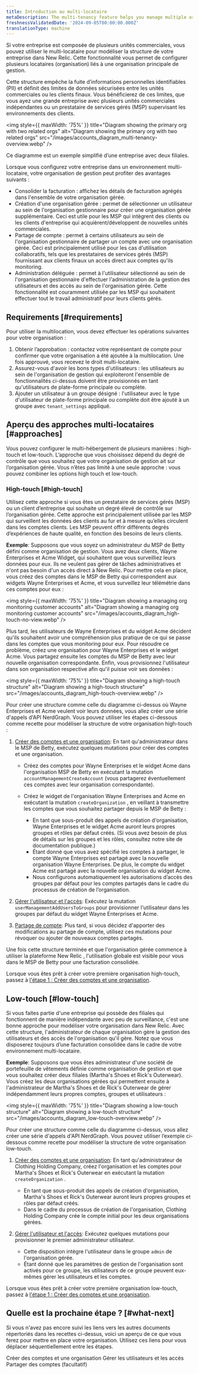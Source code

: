 ```yaml
---
title: Introduction au multi-locataire
metaDescription: The multi-tenancy feature helps you manage multiple organizations and accounts
freshnessValidatedDate: '2024-09-05T00:00:00.000Z'
translationType: machine
---
```


Si votre entreprise est composée de plusieurs unités commerciales, vous pouvez utiliser le multi-locataire pour modéliser la structure de votre entreprise dans New Relic. Cette fonctionnalité vous permet de configurer plusieurs locataires (organisation) liés à une organisation principale de gestion.

Cette structure empêche la fuite d’informations personnelles identifiables (PII) et définit des limites de données sécurisées entre les unités commerciales ou les clients finaux. Vous bénéficierez de ces limites, que vous ayez une grande entreprise avec plusieurs unités commerciales indépendantes ou un prestataire de services gérés (MSP) supervisant les environnements des clients.

<img style={{ maxWidth: '75%' }} title="Diagram showing the primary org with two related orgs" alt="Diagram showing the primary org with two related orgs" src="/images/accounts_diagram_multi-tenancy-overview.webp" />

<figcaption>
  Ce diagramme est un exemple simplifié d’une entreprise avec deux filiales.
</figcaption>

Lorsque vous configurez votre entreprise dans un environnement multi-locataire, votre organisation de gestion peut profiter des avantages suivants :

* Consolider la facturation : affichez les détails de facturation agrégés dans l&apos;ensemble de votre organisation gérée.
* Création d&apos;une organisation gérée : permet de sélectionner un utilisateur au sein de l&apos;organisation gestionnaire pour créer une organisation gérée supplémentaire. Ceci est utile pour les MSP qui intègrent des clients ou les clients d&apos;entreprise qui acquièrent/développent de nouvelles unités commerciales.
* Partage de compte : permet à certains utilisateurs au sein de l&apos;organisation gestionnaire de partager un compte avec une organisation gérée. Ceci est principalement utilisé pour les cas d&apos;utilisation collaboratifs, tels que les prestataires de services gérés (MSP) fournissant aux clients finaux un accès direct aux comptes qu&apos;ils monitoring.
* Administration déléguée : permet à l&apos;utilisateur sélectionné au sein de l&apos;organisation gestionnaire d&apos;effectuer l&apos;administration de la gestion des utilisateurs et des accès au sein de l&apos;organisation gérée. Cette fonctionnalité est couramment utilisée par les MSP qui souhaitent effectuer tout le travail administratif pour leurs clients gérés.

## Requirements [#requirements]

Pour utiliser la multilocation, vous devez effectuer les opérations suivantes pour votre organisation :

1. Obtenir l’approbation : contactez votre représentant de compte pour confirmer que votre organisation a été ajoutée à la multilocation. Une fois approuvé, vous recevez le droit multi-locataire.
2. Assurez-vous d&apos;avoir les bons types d&apos;utilisateurs : les utilisateurs au sein de l&apos;organisation de gestion qui exploiteront l&apos;ensemble de fonctionnalités ci-dessus doivent être provisionnés en tant qu&apos;utilisateurs de plate-forme principale ou complète.
3. Ajouter un utilisateur à un groupe désigné : l&apos;utilisateur avec le type d&apos;utilisateur de plate-forme principale ou complète doit être ajouté à un groupe avec `tenant_settings` appliqué.

## Aperçu des approches multi-locataires [#approaches]

Vous pouvez configurer le multi-hébergement de plusieurs manières : high-touch et low-touch. L’approche que vous choisissez dépend du degré de contrôle que vous souhaitez que votre organisation de gestion ait sur l’organisation gérée. Vous n’êtes pas limité à une seule approche : vous pouvez combiner les options high touch et low-touch.

### High-touch [#high-touch]

Utilisez cette approche si vous êtes un prestataire de services gérés (MSP) ou un client d’entreprise qui souhaite un degré élevé de contrôle sur l’organisation gérée. Cette approche est principalement utilisée par les MSP qui surveillent les données des clients au fur et à mesure qu’elles circulent dans les comptes clients. Les MSP peuvent offrir différents degrés d’expériences de haute qualité, en fonction des besoins de leurs clients.

**Exemple**: Supposons que vous soyez un administrateur du MSP de Betty défini comme organisation de gestion. Vous avez deux clients, Wayne Enterprises et Acme Widget, qui souhaitent que vous surveilliez leurs données pour eux. Ils ne veulent pas gérer de tâches administratives et n&apos;ont pas besoin d&apos;un accès direct à New Relic. Pour mettre cela en place, vous créez des comptes dans le MSP de Betty qui correspondent aux widgets Wayne Enterprises et Acme, et vous surveillez leur télémétrie dans ces comptes pour eux :

<img style={{ maxWidth: '75%' }} title="Diagram showing a managing org monitoring customer accounts" alt="Diagram showing a managing org monitoring customer accounts" src="/images/accounts_diagram_high-touch-no-view.webp" />

Plus tard, les utilisateurs de Wayne Enterprises et du widget Acme décident qu&apos;ils souhaitent avoir une compréhension plus pratique de ce qui se passe dans les comptes que vous monitoring pour eux. Pour résoudre ce problème, créez une organisation pour Wayne Enterprises et le widget Acme. Vous partagez ensuite les comptes du MSP de Betty avec leur nouvelle organisation correspondante. Enfin, vous provisionnez l&apos;utilisateur dans son organisation respective afin qu&apos;il puisse voir ses données :

<img style={{ maxWidth: '75%' }} title="Diagram showing a high-touch structure" alt="Diagram showing a high-touch structure" src="/images/accounts_diagram_high-touch-overview.webp" />

Pour créer une structure comme celle du diagramme ci-dessus où Wayne Enterprises et Acme veulent voir leurs données, vous allez créer une série d&apos;appels d&apos;API NerdGraph. Vous pouvez utiliser les étapes ci-dessous comme recette pour modéliser la structure de votre organisation high-touch :

1. [Créer des comptes et une organisation](/docs/accounts/accounts-billing/account-structure/multi-tenancy/org-creation): En tant qu&apos;administrateur dans le MSP de Betty, exécutez quelques mutations pour créer des comptes et une organisation.

   * Créez des comptes pour Wayne Enterprises et le widget Acme dans l&apos;organisation MSP de Betty en exécutant la mutation `accountManagementCreateAccount` (vous partagerez éventuellement ces comptes avec leur organisation correspondante).

   * Créez le widget de l&apos;organisation Wayne Enterprises and Acme en exécutant la mutation `createOrganization` , en veillant à transmettre les comptes que vous souhaitez partager depuis le MSP de Betty :

     * En tant que sous-produit des appels de création d&apos;organisation, Wayne Enterprises et le widget Acme auront leurs propres groupes et rôles par défaut créés. (Si vous avez besoin de plus de détails sur les groupes et les rôles, consultez notre site de documentation publique.)
     * Étant donné que vous avez spécifié les comptes à partager, le compte Wayne Enterprises est partagé avec la nouvelle organisation Wayne Enterprises. De plus, le compte du widget Acme est partagé avec la nouvelle organisation du widget Acme.
     * Nous configurons automatiquement les autorisations d’accès des groupes par défaut pour les comptes partagés dans le cadre du processus de création de l’organisation.

2. [Gérer l&apos;utilisateur et l&apos;accès](/docs/accounts/accounts-billing/account-structure/multi-tenancy/delegated-administration): Exécutez la mutation `userManagementAddUsersToGroups` pour provisionner l&apos;utilisateur dans les groupes par défaut du widget Wayne Enterprises et Acme.

3. [Partage de compte](/docs/accounts/accounts-billing/account-structure/multi-tenancy/share-accounts): Plus tard, si vous décidez d&apos;apporter des modifications au partage de compte, utilisez ces mutations pour révoquer ou ajouter de nouveaux comptes partagés.

<Callout variant="tip">
  Une fois cette structure terminée et que l&apos;organisation gérée commence à utiliser la plateforme New Relic , l&apos;utilisation globale est visible pour vous dans le MSP de Betty pour une facturation consolidée.
</Callout>

Lorsque vous êtes prêt à créer votre première organisation high-touch, passez à [l&apos;étape 1 : Créer des comptes et une organisation](/docs/accounts/accounts-billing/account-structure/multi-tenancy/org-creation).

## Low-touch [#low-touch]

Si vous faites partie d&apos;une entreprise qui possède des filiales qui fonctionnent de manière indépendante avec peu de surveillance, c&apos;est une bonne approche pour modéliser votre organisation dans New Relic. Avec cette structure, l&apos;administrateur de chaque organisation gère la gestion des utilisateurs et des accès de l&apos;organisation qu&apos;il gère. Notez que vous disposerez toujours d’une facturation consolidée dans le cadre de votre environnement multi-locataire.

**Exemple**: Supposons que vous êtes administrateur d&apos;une société de portefeuille de vêtements définie comme organisation de gestion et que vous souhaitez créer deux filiales (Martha&apos;s Shoes et Rick&apos;s Outerwear). Vous créez les deux organisations gérées qui permettent ensuite à l&apos;administrateur de Martha&apos;s Shoes et de Rick&apos;s Outerwear de gérer indépendamment leurs propres comptes, groupes et utilisateurs :

<img style={{ maxWidth: '75%' }} title="Diagram showing a low-touch structure" alt="Diagram showing a low-touch structure" src="/images/accounts_diagram_low-touch-overview.webp" />

Pour créer une structure comme celle du diagramme ci-dessus, vous allez créer une série d&apos;appels d&apos;API NerdGraph. Vous pouvez utiliser l’exemple ci-dessous comme recette pour modéliser la structure de votre organisation low-touch.

1. [Créer des comptes et une organisation](/docs/accounts/accounts-billing/account-structure/multi-tenancy/org-creation): En tant qu&apos;administrateur de Clothing Holding Company, créez l&apos;organisation et les comptes pour Martha&apos;s Shoes et Rick&apos;s Outerwear en exécutant la mutation `createOrganization` .

   * En tant que sous-produit des appels de création d&apos;organisation, Martha&apos;s Shoes et Rick&apos;s Outerwear auront leurs propres groupes et rôles par défaut créés.
   * Dans le cadre du processus de création de l&apos;organisation, Clothing Holding Company crée le compte initial pour les deux organisations gérées.

2. [Gérer l&apos;utilisateur et l&apos;accès](/docs/accounts/accounts-billing/account-structure/multi-tenancy/delegated-administration): Exécutez quelques mutations pour provisionner le premier administrateur utilisateur.

   * Cette disposition intègre l&apos;utilisateur dans le groupe `admin` de l&apos;organisation gérée.
   * Étant donné que les paramètres de gestion de l&apos;organisation sont activés pour ce groupe, les utilisateurs de ce groupe peuvent eux-mêmes gérer les utilisateurs et les comptes.

Lorsque vous êtes prêt à créer votre première organisation low-touch, passez à [l&apos;étape 1 : Créer des comptes et une organisation](/docs/accounts/accounts-billing/account-structure/multi-tenancy/org-creation).

## Quelle est la prochaine étape ? [#what-next]

Si vous n&apos;avez pas encore suivi les liens vers les autres documents répertoriés dans les recettes ci-dessus, voici un aperçu de ce que vous ferez pour mettre en place votre organisation. Utilisez ces liens pour vous déplacer séquentiellement entre les étapes.

<DocTiles>
  <DocTile title="Step 1" path="/docs/accounts/accounts-billing/account-structure/multi-tenancy/org-creation">Créer des comptes et une organisation</DocTile> <DocTile title="Step 2" path="/docs/accounts/accounts-billing/account-structure/multi-tenancy/delegated-administration">Gérer les utilisateurs et les accès</DocTile> <DocTile title="Step 3" path="/docs/accounts/accounts-billing/account-structure/multi-tenancy/share-accounts">Partager des comptes (facultatif)</DocTile>
</DocTiles>